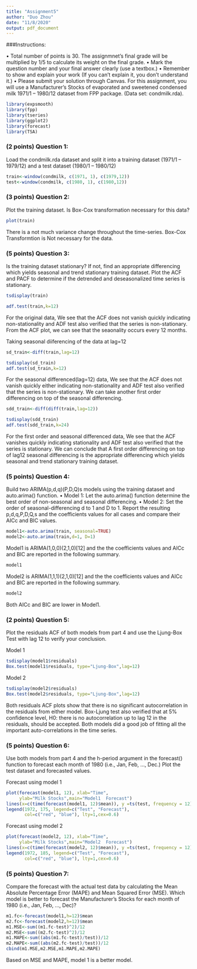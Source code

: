 ---
title: "Assignment5"
author: "Duo Zhou"
date: "11/8/2020"
output: pdf_document
---

###Instructions:

• Total number of points is 30. The assignmnet’s final grade will be multiplied by 1/5 to calculate its weight on the final grade.
• Mark the question number and your final answer clearly (use a textbox.)
• Remember to show and explain your work (If you can't explain it, you don't understand it.)
• Please submit your solution through Canvas.
For this assignment, you will use a Manufacturer's Stocks of evaporated and sweetened condensed milk 1971/1 – 1980/12 dataset from FPP package. (Data set: condmilk.rda).

```{r,include=FALSE,warning=FALSE}
library(expsmooth)
library(fpp)
library(tseries)
library(ggplot2)
library(forecast)
library(TSA)
```

### (2 points) Question 1:
Load the condmilk.rda dataset and split it into a training dataset (1971/1 – 1979/12) and a test dataset (1980/1 – 1980/12)

```{r}
train<-window(condmilk, c(1971, 1), c(1979,12))
test<-window(condmilk, c(1980, 1), c(1980,12))
```


### (3 points) Question 2:
Plot the training dataset. Is Box-Cox transformation necessary for this data?

```{r}
plot(train)
```

There is a not much variance change throughout the time-series. Box-Cox Transformtion is Not necessary for the data. 


### (5 points) Question 3:
Is the training dataset stationary? If not, find an appropriate differencing which yields seasonal and trend stationary training dataset. Plot the ACF and PACF to determine if the detrended and deseasonalized time series is stationary.


```{r}
tsdisplay(train)
```


```{r}
adf.test(train,k=12)
```
For the original data, We see that the ACF does not vanish quickly indicating non-stationality and ADF test also verified that the series is non-stationary. From the ACF plot, we can see that the seaonality occurs every 12 months.

Taking seasonal diiferencing of the data at lag=12
```{r}
sd_train<-diff(train,lag=12)

tsdisplay(sd_train)
adf.test(sd_train,k=12)
```

For the seasonal differenced(lag=12) data, We see that the ACF does not vanish quickly either indicating non-stationality and ADF test also verified that the series is non-stationary. We can take another first order differencing on top of the seasonal differencing.

```{r}
sdd_train<-diff(diff(train,lag=12))

tsdisplay(sdd_train)
adf.test(sdd_train,k=24)
```

For the first order and seasonal differenced data, We see that the ACF vanishes quickly indicating stationality and ADF test also verified that the series is stationary. We can conclude that A first order differencing on top of lag12 seasonal differencing is the appropriate differencing which yields seasonal and trend stationary training dataset.

### (5 points) Question 4:
Build two ARIMA(p,d,q)(P,D,Q)s models using the training dataset and auto.arima() function.
• Model 1: Let the auto.arima() function determine the best order of non-seasonal and seasonal differencing.
• Model 2: Set the order of seasonal-differencing d to 1 and D to 1.
Report the resulting p,d,q,P,D,Q,s and the coefficients values for all cases and compare their AICc and BIC values.

```{r}
model1<-auto.arima(train, seasonal=TRUE)
model2<-auto.arima(train,d=1, D=1)
```

Model1 is ARIMA(1,0,0)(2,1,0)[12] and the the coefficients values and AICc and BIC are reported in the following summary.

```{r}
model1
```

Model2 is ARIMA(1,1,1)(2,1,0)[12] and the the coefficients values and AICc and BIC are reported in the following summary.

```{r}
model2
```

Both AICc and BIC are lower in Model1.

### (2 points) Question 5:
Plot the residuals ACF of both models from part 4 and use the Ljung-Box Test with lag 12 to verify your conclusion.

Model 1
```{r}
tsdisplay(model1$residuals) 
Box.test(model1$residuals, type="Ljung-Box",lag=12)
```

Model 2

```{r}
tsdisplay(model2$residuals) 
Box.test(model2$residuals, type="Ljung-Box",lag=12)
```


Both residuals ACF plots show that there is no significant autocorrelation in the residuals from either model. Box-Ljung test also verified that at 5% confidence level, H0: there is no autocorrelation up to lag 12 in the residuals, should be accepted. Both models did a good job of fitting all the important auto-correlations in the time series.

### (5 points) Question 6:
Use both models from part 4 and the h-period argument in the forecast() function to forecast each month of 1980 (i.e., Jan, Feb, …, Dec.) Plot the test dataset and forecasted values.


Forecast using model 1
```{r}
plot(forecast(model1, 12), xlab="Time",
     ylab="Milk Stocks",main="Model1  Forecast")
lines(x=c(time(forecast(model1, 12)$mean)), y =ts(test, frequency = 12) , col="red")
legend(1972, 175, legend=c("Test", "Forecast"),
       col=c("red", "blue"), lty=1,cex=0.6)
```

Forecast using model 2
```{r}
plot(forecast(model2, 12), xlab="Time",
     ylab="Milk Stocks",main="Model2  Forecast")
lines(x=c(time(forecast(model2, 12)$mean)), y =ts(test, frequency = 12) , col="red")
legend(1972, 185, legend=c("Test", "Forecast"),
       col=c("red", "blue"), lty=1,cex=0.6)
```

### (5 points) Question 7:

Compare the forecast with the actual test data by calculating the Mean Absolute Percentage Error (MAPE) and Mean Squared Error (MSE). Which model is better to forecast the Manufacturer's Stocks for each month of 1980 (i.e., Jan, Feb, ..., Dec)?


```{r}
m1.fc<-forecast(model1,h=12)$mean
m2.fc<-forecast(model2,h=12)$mean
m1.MSE<-sum((m1.fc-test)^2)/12
m2.MSE<-sum((m2.fc-test)^2)/12
m1.MAPE<-sum((abs(m1.fc-test)/test))/12
m2.MAPE<-sum((abs(m2.fc-test)/test))/12
cbind(m1.MSE,m2.MSE,m1.MAPE,m2.MAPE)
```

Based on MSE and MAPE, model 1 is a better model.
